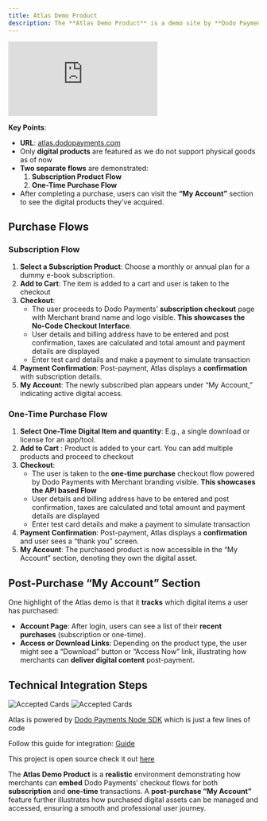 ```yaml
---
title: Atlas Demo Product
description: The **Atlas Demo Product** is a demo site by **Dodo Payments** that showcases how **digital products** (like software licenses, digital downloads, or online memberships) can be sold using our **checkout** solution. Merchants can see both **subscription** and **one-time purchase** flows in action.
---
```


<iframe 
    className="w-full aspect-video rounded-md" 
    src="https://www.youtube.com/embed/eOiH_qL_5oI"
    title="Atlas Demo Product | Dodo Payments"
    frameBorder="0"
    allow="accelerometer; autoplay; clipboard-write; encrypted-media; gyroscope; picture-in-picture"
    allowFullScreen
></iframe>

**Key Points**:

- **URL**: [atlas.dodopayments.com](https://atlas.dodopayments.com/)
- Only **digital products** are featured as we do not support physical goods as of now
- **Two separate flows** are demonstrated:
    1. **Subscription Product Flow**
    2. **One-Time Purchase Flow**
- After completing a purchase, users can visit the **“My Account”** section to see the digital products they’ve acquired.

## **Purchase Flows**

### **Subscription Flow**

1. **Select a Subscription Product**: Choose a monthly or annual plan for a dummy e-book subscription. 
2. **Add to Cart**: The item is added to a cart and user is taken to the checkout
3. **Checkout**:
    - The user proceeds to Dodo Payments’ **subscription checkout** page with Merchant brand name and logo visible. **This showcases the No-Code Checkout Interface**.
    - User details and billing address have to be entered and post confirmation, taxes are calculated and total amount and payment details are displayed
    - Enter test card details and make a payment to simulate transaction
4. **Payment Confirmation**: Post-payment, Atlas displays a **confirmation** with subscription details.
5. **My Account**: The newly subscribed plan appears under “My Account,” indicating active digital access.

### **One-Time Purchase Flow**

1. **Select One-Time Digital Item and quantity**: E.g., a single download or license for an app/tool.
2. **Add to Cart** : Product is added to your cart. You can add multiple products and proceed to checkout 
3. **Checkout**:
    - The user is taken to the **one-time purchase** checkout flow powered by Dodo Payments with Merchant branding visible. **This showcases the API based Flow**
    - User details and billing address have to be entered and post confirmation, taxes are calculated and total amount and payment details are displayed
    - Enter test card details and make a payment to simulate transaction
4. **Payment Confirmation**: Post-payment, Atlas displays a **confirmation** and user sees a “thank you” screen.
5. **My Account**: The purchased product is now accessible in the “My Account” section, denoting they own the digital asset.

## **Post-Purchase “My Account” Section**

One highlight of the Atlas demo is that it **tracks** which digital items a user has purchased:

- **Account Page**: After login, users can see a list of their **recent purchases** (subscription or one-time).
- **Access or Download Links**: Depending on the product type, the user might see a “Download” button or “Access Now” link, illustrating how merchants can **deliver digital content** post-payment.

## **Technical Integration Steps**
<Frame>
  <img alt="Accepted Cards" src="/images/atlas/static-link.png" />
</Frame>
<Frame>
  <img alt="Accepted Cards" src="/images/atlas/dynamic-link.png" />
</Frame>

Atlas is powered by [Dodo Payments Node SDK](https://github.com/dodopayments/dodopayments-node.git) which is just a few lines of code

Follow this guide for integration: [Guide](https://docs.dodopayments.com/api-reference/integration-guide)

This project is open source check it out [here](https://github.com/dodopayments/dodo-checkout-demo.git) 


The **Atlas Demo Product** is a **realistic** environment demonstrating how merchants can **embed** Dodo Payments’ checkout flows for both **subscription** and **one-time** transactions. A **post-purchase “My Account”** feature further illustrates how purchased digital assets can be managed and accessed, ensuring a smooth and professional user journey.